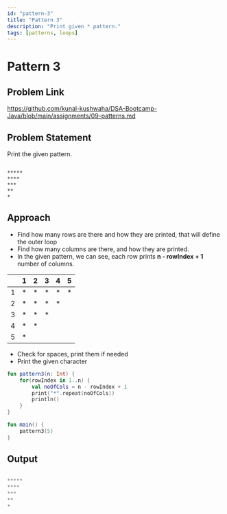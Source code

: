 ```yaml
---
id: "pattern-3"
title: "Pattern 3"
description: "Print given * pattern."
tags: [patterns, loops]
---
```




# Pattern 3

## Problem Link

https://github.com/kunal-kushwaha/DSA-Bootcamp-Java/blob/main/assignments/09-patterns.md

## Problem Statement

Print the given pattern.

```text

*****
****
***
**
*

```
## Approach

- Find how many rows are there and how they are printed, that will define the outer loop
- Find how many columns are there, and how they are printed.
- In the given pattern, we can see, each row prints **n - rowIndex + 1** number of columns.

<TableWrapper rows="5" cols="5">

|   	| 1 	| 2 	| 3 	| 4 	| 5 	|
|:-:	|:-:	|:-:	|:-:	|:-:	|:-:	|
| 1 	| * 	| * 	| * 	| * 	| * 	|
| 2 	| * 	| * 	| * 	| * 	|   	|
| 3 	| * 	| * 	| * 	|   	|   	|
| 4 	| * 	| * 	|   	|   	|   	|
| 5 	| * 	|   	|   	|   	|   	|

</TableWrapper>

- Check for spaces, print them if needed
- Print the given character

<Tabs>
<TabItem value="kotlin" label="Kotlin">
<SolutionAuthor name="@msvhora"/>

```kt
fun pattern3(n: Int) {
    for(rowIndex in 1..n) {
		val noOfCols = n - rowIndex + 1
        print("*".repeat(noOfCols))
        println()
    }
}

fun main() {	
    pattern3(5)
}
```
</TabItem>
</Tabs>

## Output

```kt

*****
****
***
**
*

```